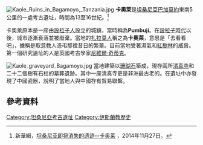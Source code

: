 {{coord|6.4634|S|38.9468|E|source:wikidata-and-enwiki-cat-tree_region:TZ|display=title}}

[[Image:Kaole_Ruins_in_Bagamoyo,_Tanzania.jpg|thumb]]
'''卡奧萊'''是[[坦桑尼亞|坦桑尼亞]][[巴加莫約|巴加莫約]]東南5公里的一處考古遺址，時間為13至16世紀。<ref>新華網，[http://news.xinhuanet.com/tech/2014-11/27/c_127255468.htm 坦桑尼亚即将消失的遗迹--卡奥莱] {{Wayback|url=http://news.xinhuanet.com/tech/2014-11/27/c_127255468.htm |date=20141204233924 }}，2014年11月27日。</ref>

卡奧萊原本是一座由[[設拉子人|設拉子人]]設立的城鎮，當時稱為'''Pumbuji'''。在[[設拉子時代|設拉子時代]]以後，城市逐漸衰落並被廢棄。當地的[[扎拉莫人|扎拉莫人]]稱之為'''卡奧萊'''，意思是「去看看吧」，據稱是取意教人憑弔那裡昔日的繁華。目前當地受著濕氣和[[紅樹林|紅樹林]]的威脅。第一個研究遺址的人是英國考古學家[[尼維爾‧奇蒂克|尼維爾‧奇蒂克]]。

[[Image:Kaole_graveyard_Bagamoyo.jpg|thumb]]
當地建築以[[珊瑚石|珊瑚石]]築成，現存兩所[[清真寺|清真寺]]和二十二個樹有石柱的墓葬遺跡。其中一座清真寺更是非洲最古老的。在遺址中亦發現了中國瓷器，說明了當地人與中國存有貿易聯繫。

==參考資料==
{{reflist}}

[[Category:坦桑尼亞考古遺址|Category:坦桑尼亞考古遺址]]
[[Category:伊斯蘭教歷史|Category:伊斯蘭教歷史]]